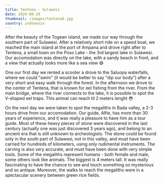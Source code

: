 ```yaml
---
title: Tentena - Sulawesi
date: 2024-08-29
thumbnail: /images/tentena8.jpg
country: indonesia
---
```


After the beauty of the Togean island, we made our way through the southern part of Sulawesi. After a relatively short ride on a speed boat, we reached the main island at the port of Ampana and drove right after to Tentena, a small town on the Poso Lake - the 3rd largest lake in Sulawesi. Our accomodation was directly on the lake, with a sandy beach in front, and a view that actually looks more like a sea view 😅

<BigSpace />

One our first day we rented a scooter a drove to the Saluopa waterfalls, where we could "swim" (it would be better to say "dip our body") after a very short and easy walk through the forest. In the afternoon we drove to the center of Tentena, that is known for eel fishing from the river. From the main bridge, where the river connects to the lake, it is possible to spot the V-shaped eel traps. This animal can reach til 2 meters lenght 😳

<ImageComponent src="/images/tentena1.jpg" alt="Tentena" />
<ImageComponent src="/images/tentena2.jpg" alt="Tentena" />
<ImageComponent src="/images/tentena3.jpg" alt="Tentena" />
<ImageComponent src="/images/tentena4.jpg" alt="Tentena" />

On the next day we were taken to spot the megaliths in Bada valley, a 2-3 hours drive from our accomodation. Our guide, Alfie, has more than 30 years of experience, and it was really a pleasure to have him as a tour guide. Most of these heavy pieces of stone were discovered in the last century (actually one was just discovered 3 years ago), and belong to an ancient era that is still unknown to archeologists. The stone could be found only in the south part of Sulawesi, not in this valley, and must have been carried for hundreds of kilometers, using only rudimental instruments. The carving is also very accurate, and must have been done with very simple tools. Some of the megaliths represent humans - both female and male, some others look like animals. The biggest is 4 meters tall. It was really fascinating to have the chance to see and touch something so mysterious and so antique. Moreover, the walks to reach the megaliths were in a spectacular scenery between green rice fields.


<ImageComponent src="/images/tentena5.jpg" alt="Tentena" />
<ImageComponent src="/images/tentena6.jpg" alt="Tentena" />
<ImageComponent src="/images/tentena7.jpg" alt="Tentena" />
<ImageComponent src="/images/tentena8.jpg" alt="Tentena" />
<ImageComponent src="/images/tentena9.jpg" alt="Tentena" />
